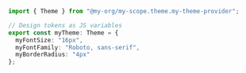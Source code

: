 ```ts
import { Theme } from "@my-org/my-scope.theme.my-theme-provider";

// Design tokens as JS variables
export const myTheme: Theme = {
  myFontSize: "16px",
  myFontFamily: "Roboto, sans-serif",
  myBorderRadius: "4px"
};
```
